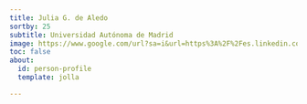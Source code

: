 ```yaml
---
title: Julia G. de Aledo
sortby: 25
subtitle: Universidad Autónoma de Madrid
image: https://www.google.com/url?sa=i&url=https%3A%2F%2Fes.linkedin.com%2Fin%2Fjulia-g-de-aledo-99ba55140&psig=AOvVaw0tecpdUmO-c4l-OtIFYF_h&ust=1714490092008000&source=images&cd=vfe&opi=89978449&ved=0CBIQjRxqFwoTCLDFlrrb54UDFQAAAAAdAAAAABAE
toc: false
about:
  id: person-profile
  template: jolla

---
```


:::{#person-profile}
:::
